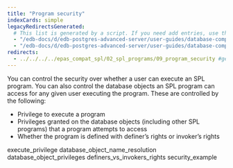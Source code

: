 ```yaml
---
title: "Program security"
indexCards: simple
legacyRedirectsGenerated:
  # This list is generated by a script. If you need add entries, use the `legacyRedirects` key.
  - "/edb-docs/d/edb-postgres-advanced-server/user-guides/database-compatibility-for-oracle-developers-guide/9.6/Database_Compatibility_for_Oracle_Developers_Guide_v9.6.1.056.html"
  - "/edb-docs/d/edb-postgres-advanced-server/user-guides/database-compatibility-for-oracle-developers-guide/9.5/Database_Compatibility_for_Oracle_Developers_Guide.1.150.html"
redirects:
  - ../../../../epas_compat_spl/02_spl_programs/09_program_security #generated for docs/epas/reorg-role-use-case-mode
---
```


<div id="program_security" class="registered_link"></div>

You can control the security over whether a user can execute an SPL program. You can also control the database objects an SPL program can access for any given user executing the program. These are controlled by the following:

-   Privilege to execute a program
-   Privileges granted on the database objects (including other SPL programs) that a program attempts to access
-   Whether the program is defined with definer’s rights or invoker’s rights

<div class="toctree" maxdepth="3">

execute_privilege database_object_name_resolution database_object_privileges definers_vs_invokers_rights security_example

</div>
